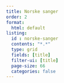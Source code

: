 ```yaml
---
title: Norske sanger
order: 2
format:
  html: default
listing:
  id : norske-sanger
  contents: "*.*"
  type: grid
  fields: [title]
  filter-ui: [title]
  page-size: 66
  categories: false
---
```


::: {#norske-sanger}
:::
